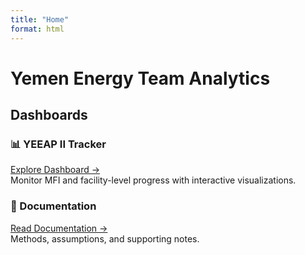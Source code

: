 ```yaml
---
title: "Home"
format: html
---
```


# Yemen Energy Team Analytics
## Dashboards

::: {.grid}
::: {.g-col-6}
### 📊 YEEAP II Tracker
[Explore Dashboard →](yeeap_mfi.qmd)  
Monitor MFI and facility-level progress with interactive visualizations.
:::

::: {.g-col-6}
### 📑 Documentation
[Read Documentation →](yeeap_documentation.qmd)  
Methods, assumptions, and supporting notes.
:::
:::
